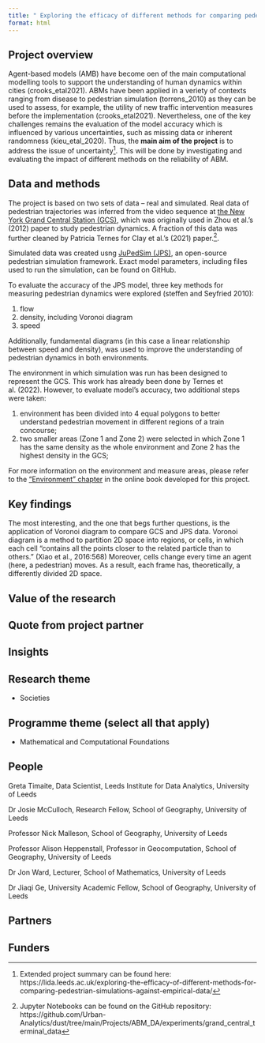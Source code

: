 ```yaml
---
title: " Exploring the efficacy of different methods for comparing pedestrian simulations against empirical data"
format: html
---
```


<!-- Introductory sentence: try to get to the bottom of your research in one sentence, this is your elevator pitch and should hook the audience in. What’s the human interest angle? -->

## Project overview

<!-- Sticking to one paragraph (3-4 sentences) give the background of the project including project aims. Is there anything new or unique about this research?  -->

Agent-based models (AMB) have become oen of the main computational modelling tools to support the understanding of human dynamics within cities (crooks_etal2021). ABMs have been applied in a veriety of contexts ranging from disease to pedestrian simulation (torrens_2010) as they can be used to assess, for example, the utility of new traffic intervention measures before the implementation (crooks_etal2021). Nevertheless, one of the key challenges remains the evaluation of the model accuracy which is influenced by various uncertainties, such as missing data or inherent randomness (kieu_etal_2020). Thus, the **main aim of the project** is to address the issue of uncertainty^[Extended project summary can be found here: https://lida.leeds.ac.uk/exploring-the-efficacy-of-different-methods-for-comparing-pedestrian-simulations-against-empirical-data/]. This will be done by investigating and evaluating the impact of different methods on the reliability of ABM.


## Data and methods

<!-- Outline the; who, what, when, where and how of the study -->

The project is based on two sets of data -- real and simulated. Real data of pedestrian trajectories was inferred from the video sequence at [the New York Grand Central Station (GCS)](https://www.ee.cuhk.edu.hk/~xgwang/grandcentral.html), which was originally used in Zhou et al.'s (2012) paper to study pedestrian dynamics. A fraction of this data was further cleaned by Patricia Ternes for Clay et al.'s (2021) paper.^[Jupyter Notebooks can be found on the GitHub repository: https://github.com/Urban-Analytics/dust/tree/main/Projects/ABM_DA/experiments/grand_central_terminal_data]. 

Simulated data was created usng [JuPedSim (JPS)](https://www.jupedsim.org/jupedsim_introduction.html), an open-source pedestrian simulation framework. Exact model parameters, including files used to run the simulation, can be found on GitHub. 

To evaluate the accuracy of the JPS model, three key methods for measuring pedestrian dynamics were explored (steffen and Seyfried 2010): 

1. flow
2. density, including Voronoi diagram
3. speed

Additionally, fundamental diagrams (in this case a linear relationship between speed and density), was used to improve the understanding of pedestrian dynamics in both environments.

The environment in which simulation was run has been designed to represent the GCS. This work has already been done by Ternes et al. (2022). However, to evaluate model's accuracy, two additional steps were taken:

1. environment has been divided into 4 equal polygons to better understand pedestrian movement in different regions of a train concourse;
2. two smaller areas (Zone 1 and Zone 2) were selected in which Zone 1 has the same density as the whole environment and Zone 2 has the highest density in the GCS;

For more information on the environment and measure areas, please refer to the ["Environment" chapter](https://gretatimaite.github.io/gcs_jps/envir.html#global) in the online book developed for this project.

## Key findings

<!-- Outline the results of the research project. Aim to stick to 2-3 paragraphs. Use imagery (clearly labelled and with descriptors – see images guidance at end of template) where appropriate. -->

The most interesting, and the one that begs further questions, is the application of Voronoi diagram to compare GCS and JPS data. Voronoi diagram is a method to partition 2D space into regions, or cells, in which each cell "contains all the points closer to the related particle than to others.” (Xiao et al., 2016:568) Moreover, cells change every time an agent (here, a pedestrian) moves. As a result, each frame has, theoretically, a differently divided 2D space. 


## Value of the research

<!-- What is the impact, how will this benefit xyz? How could the research be applied to real-world problems or what is the usage/benefit? -->

## Quote from project partner

<!-- “One sentence or two approved by an industry partner or collaborator.” Include name, job title and organisation. -->

<!-- Wherever possible, you should try to obtain a partner quote as this will maximise the impact of your project. -->

## Insights

<!-- · If you can try to pull out a few key points -->

<!-- · That can be used as bullet points -->

<!-- · These can serve as fast facts about the study. -->

## Research theme

<!-- Identify which LIDA research theme(s) this sits under:  -->

<!-- - Health -->

- Societies

<!-- - Environment -->

## Programme theme (select all that apply)

<!-- - Statistical Data Science -->

<!-- - Artificial Intelligence -->

<!-- - Visualisation Extended Reality -->

- Mathematical and Computational Foundations

<!-- - Data Science Infrastructures -->

## People

<!-- Who was involved, their job title and institution. -->

Greta Timaite, Data Scientist, Leeds Institute for Data Analytics, University of Leeds

Dr Josie McCulloch, Research Fellow, School of Geography, University of Leeds

 Professor Nick Malleson, School of Geography, University of Leeds  <!--what is his exact position? -->

Professor Alison Heppenstall, Professor in Geocomputation, School of Geography, University of Leeds <!--what about Glasgow position? -->

Dr Jon Ward, Lecturer, School of Mathematics, University of Leeds

Dr Jiaqi Ge, University Academic Fellow, School of Geography, University of Leeds

## Partners

<!-- All partners involved (except where an NDA applies) -->

<!-- N.B. Partner stakeholders should be sent a copy of the case study before it is shared on LIDA comms and be asked to approve it. An email confirming their approval should be sent to the LIDA Comms Manager and Programme Co-Ordinator. -->

## Funders

<!-- Funded by… (e.g. CDRC, The Alan Turing Institute – check with supervisor if unsure) -->




